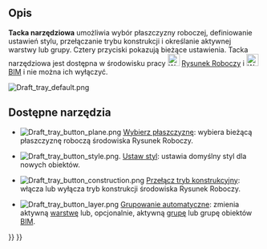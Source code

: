 <languages/>

{{Docnav/pl
|[[Draft_ShowSnapBar/pl|Pokaż pasek narzędzi przyciągania]]
|[[Draft_annotation_scale_widget/pl|Widżet skalowania adnotacji]]
|[[Draft_Workbench/pl|środowisko pracy Rysunek Roboczy]]
|IconL=Draft_ShowSnapBar.svg
|IconR=
|IconC=Workbench_Draft.svg
}}

{{TOCright}}

<span id="Description"></span>
==Opis==

'''Tacka narzędziowa''' umożliwia wybór płaszczyzny roboczej, definiowanie ustawień stylu, przełączanie trybu konstrukcji i określanie aktywnej warstwy lub grupy. Cztery przyciski pokazują bieżące ustawienia. Tacka narzędziowa jest dostępna w środowisku pracy [[Image:Workbench_Draft.svg|24px]] [[Draft_Workbench/pl|Rysunek Roboczy]] i [[Image:Workbench_BIM.svg|24px]] [[BIM_Workbench/pl|BIM]] i nie można ich wyłączyć.

[[Image:Draft_tray_default.png]]
{{Caption|Tacka narzędziowa.}}

<span id="Available_tools"></span>
==Dostępne narzędzia==

* [[Image:Draft_tray_button_plane.png]] [[Draft_SelectPlane/pl|Wybierz płaszczyznę]]: wybiera bieżącą płaszczyznę roboczą środowiska Rysunek Roboczy.

* [[Image:Draft_tray_button_style.png]]. [[Draft_SetStyle/pl|Ustaw styl]]: ustawia domyślny styl dla nowych obiektów.

* [[Image:Draft_tray_button_construction.png]] [[Draft_ToggleConstructionMode/pl|Przełącz tryb konstrukcyjny]]: włącza lub wyłącza tryb konstrukcji środowiska Rysunek Roboczy.

* [[Image:Draft_tray_button_layer.png]] [[Draft_AutoGroup/pl|Grupowanie automatyczne]]: zmienia aktywną [[Draft_Layer/pl|warstwę]] lub, opcjonalnie, aktywną [[Std_Group/pl|grupę]] lub grupę obiektów [[BIM_Workbench/pl|BIM]].


{{Docnav/pl
|[[Draft_ShowSnapBar/pl|Pokaż pasek narzędzi przyciągania]]
|[[Draft_annotation_scale_widget/pl|Widżet skalowania adnotacji]]
|[[Draft_Workbench/pl|środowisko pracy Rysunek Roboczy]]
|IconL=Draft_ShowSnapBar.svg
|IconR=
|IconC=Workbench_Draft.svg
}}

{{Draft Tools navi{{#translation:}}}}
{{Userdocnavi{{#translation:}}}}